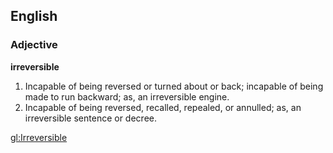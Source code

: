 ==English==

===Adjective===

'''irreversible'''

#Incapable of being reversed or turned about or back; incapable of being made to run backward; as, an irreversible engine.
#Incapable of being reversed, recalled, repealed, or annulled; as, an irreversible sentence or decree.

[[gl:Irreversible]]